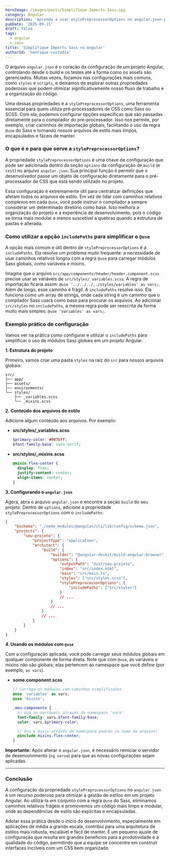 ```yaml
---
heroImage: /images/posts/Simplifique-Imports-Sass.jpg
category: Angular
description: 'Aprenda a usar stylePreprocessorOptions no angular.json para simplificar imports Sass, evitando caminhos relativos.'
pubDate: '2025-09-11'
draft: false
tags:
  - angular
  - sass
title: 'Simplifique Imports Sass no Angular'
authorId: 'henrique-custodia'
---
```



O arquivo `angular.json` é o coração da configuração de um projeto Angular, controlando desde o build e os testes até a forma como os assets são gerenciados. Muitas vezes, focamos nas configurações mais comuns, como `styles` e `scripts`, e deixamos de explorar outras propriedades poderosas que podem otimizar significativamente nosso fluxo de trabalho e a organização do código.

Uma dessas propriedades é a `stylePreprocessorOptions`, uma ferramenta essencial para quem utiliza pré-processadores de CSS como Sass ou SCSS. Com ela, podemos configurar opções específicas que são passadas diretamente para o compilador do pré-processador. Isso nos permite, por exemplo, criar caminhos de importação globais, facilitando o uso da regra `@use` do Sass e tornando nossos arquivos de estilo mais limpos, encapsulados e fáceis de manter.

### O que é e para que serve a `stylePreprocessorOptions`?

A propriedade `stylePreprocessorOptions` é uma chave de configuração que pode ser adicionada dentro da seção `options` da configuração de `build` (e `test`) no arquivo `angular.json`. Sua principal função é permitir que o desenvolvedor passe um objeto de configuração diretamente para o pré-processador de CSS que está sendo utilizado no projeto.

Essa configuração é extremamente útil para centralizar definições que afetam todos os arquivos de estilo. Em vez de lidar com caminhos relativos complexos em cada `@use`, você pode instruir o compilador a sempre considerar um determinado diretório como base. Isso melhora a organização do projeto e a experiência de desenvolvimento, pois o código se torna mais modular e menos suscetível a quebras quando a estrutura de pastas é alterada.

### Como utilizar a opção `includePaths` para simplificar o `@use`

A opção mais comum e útil dentro de `stylePreprocessorOptions` é a `includePaths`. Ela resolve um problema muito frequente: a necessidade de usar caminhos relativos longos com a regra `@use` para carregar módulos Sass globais, como variáveis e mixins.

Imagine que o arquivo `src/app/components/header/header.component.scss` precise usar as variáveis de `src/styles/_variables.scss`. A regra de importação ficaria assim: `@use '../../../../styles/variables' as vars;`. Além de longo, esse caminho é frágil. A `includePaths` resolve isso. Ela funciona como um array de strings, onde cada string é um caminho que o compilador Sass usará como base para procurar os arquivos. Ao adicionar `src/styles` no `includePaths`, a mesma regra pode ser reescrita de forma muito mais simples: `@use 'variables' as vars;`.

### Exemplo prático de configuração

Vamos ver na prática como configurar e utilizar o `includePaths` para simplificar o uso de módulos Sass globais em um projeto Angular.

**1. Estrutura do projeto**

Primeiro, vamos criar uma pasta `styles` na raiz do `src` para nossos arquivos globais:

```
src/
├── app/
├── assets/
├── environments/
└── styles/
    ├── _variables.scss
    └── _mixins.scss
```

**2. Conteúdo dos arquivos de estilo**

Adicione algum conteúdo aos arquivos. Por exemplo:

- **src/styles/\_variables.scss**

  ```scss
  $primary-color: #007bff;
  $font-family-base: sans-serif;
  ```

- **src/styles/\_mixins.scss**

  ```scss
  @mixin flex-center {
  	display: flex;
  	justify-content: center;
  	align-items: center;
  }
  ```

**3. Configurando o `angular.json`**

Agora, abra o arquivo `angular.json` e encontre a seção `build` do seu projeto. Dentro de `options`, adicione a propriedade `stylePreprocessorOptions` com o `includePaths`:

```json
{
	"$schema": "./node_modules/@angular/cli/lib/config/schema.json",
	"projects": {
		"seu-projeto": {
			"projectType": "application",
			"architect": {
				"build": {
					"builder": "@angular-devkit/build-angular:browser",
					"options": {
						"outputPath": "dist/seu-projeto",
						"index": "src/index.html",
						"main": "src/main.ts",
						"styles": ["src/styles.scss"],
						"stylePreprocessorOptions": {
							"includePaths": ["src/styles"]
						}
						// ...
					}
					// ...
				}
				// ...
			}
		}
	}
}
```

**4. Usando os módulos com `@use`**

Com a configuração aplicada, você pode carregar seus módulos globais em qualquer componente de forma direta. Note que com `@use`, as variáveis e mixins não são globais; elas pertencem ao namespace que você define (por exemplo, `as vars`).

- **some.component.scss**

  ```scss
  // Carrega os módulos com caminhos simplificados
  @use 'variables' as vars;
  @use 'mixins';

  .meu-componente {
  	// Usa as variáveis através do namespace 'vars'
  	font-family: vars.$font-family-base;
  	color: vars.$primary-color;

  	// Usa o mixin através do namespace padrão (o nome do arquivo)
  	@include mixins.flex-center;
  }
  ```

**Importante:** Após alterar o `angular.json`, é necessário reiniciar o servidor de desenvolvimento (`ng serve`) para que as novas configurações sejam aplicadas.

---

<Ads />

### Conclusão

A configuração da propriedade `stylePreprocessorOptions` no `angular.json` é um recurso poderoso para otimizar a gestão de estilos em um projeto Angular. Ao utilizá-la em conjunto com a regra `@use` do Sass, eliminamos caminhos relativos frágeis e promovemos um código mais limpo e modular, onde as dependências de estilo são explícitas e encapsuladas.

Adotar essa prática desde o início do desenvolvimento, especialmente em aplicações de média a grande escala, contribui para uma arquitetura de estilos mais robusta, escalável e fácil de manter. É um pequeno ajuste de configuração que resulta em grandes benefícios para a produtividade e a qualidade do código, permitindo que a equipe se concentre em construir interfaces incríveis com um CSS bem organizado.

